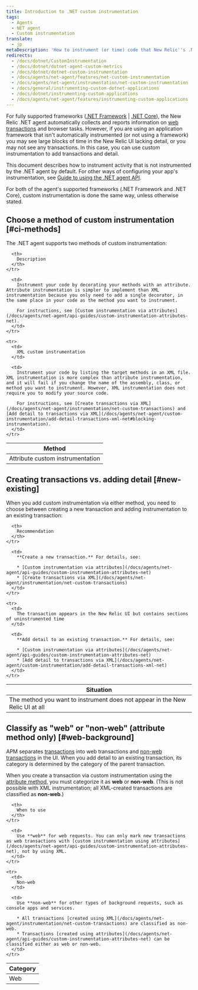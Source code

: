 ```yaml
---
title: Introduction to .NET custom instrumentation
tags:
  - Agents
  - NET agent
  - Custom instrumentation
translate:
  - jp
metaDescription: 'How to instrument (or time) code that New Relic''s .NET agent does not instrument by default, and how to choose between the two methods.'
redirects:
  - /docs/dotnet/CustomInstrumentation
  - /docs/dotnet/dotnet-agent-custom-metrics
  - /docs/dotnet/dotnet-custom-instrumentation
  - /docs/agents/net-agent/features/net-custom-instrumentation
  - /docs/agents/net-agent/instrumentation/net-custom-instrumentation
  - /docs/general/instrumenting-custom-dotnet-applications
  - /docs/dotnet/instrumenting-custom-applications
  - /docs/agents/net-agent/features/instrumenting-custom-applications
---
```


For fully supported frameworks ([.NET Framework](/docs/agents/net-agent/getting-started/compatibility-requirements-net-framework-agent) \| [.NET Core](/docs/agents/net-agent/getting-started/compatibility-requirements-net-core-agent)), the New Relic .NET agent automatically collects and reports information on [web transactions](/docs/apm/transactions/intro-transactions/transactions-new-relic-apm) and browser tasks. However, if you are using an application framework that isn't automatically instrumented (or not using a framework) you may see large blocks of time in the New Relic UI lacking detail, or you may not see any transactions. In this case, you can use custom instrumentation to add transactions and detail.

This document describes how to instrument activity that is not instrumented by the .NET agent by default. For other ways of configuring your app's instrumentation, see [Guide to using the .NET agent API](/docs/agents/net-agent/api-guides/guide-using-net-agent-api).

<Callout variant="important">
  For both of the agent's supported frameworks (.NET Framework and .NET Core), custom instrumentation is done the same way, unless otherwise stated.
</Callout>

## Choose a method of custom instrumentation [#ci-methods]

The .NET agent supports two methods of custom instrumentation:

<table>
  <thead>
    <tr>
      <th style={{ width: "250px" }}>
        Method
      </th>

      <th>
        Description
      </th>
    </tr>
  </thead>

  <tbody>
    <tr>
      <td>
        Attribute custom instrumentation
      </td>

      <td>
        Instrument your code by decorating your methods with an attribute. Attribute instrumentation is simpler to implement than XML instrumentation because you only need to add a single decorator, in the same place in your code as the method you want to instrument.

        For instructions, see [Custom instrumentation via attributes](/docs/agents/net-agent/api-guides/custom-instrumentation-attributes-net).
      </td>
    </tr>

    <tr>
      <td>
        XML custom instrumentation
      </td>

      <td>
        Instrument your code by listing the target methods in an XML file. XML instrumentation is more complex than attribute instrumentation, and it will fail if you change the name of the assembly, class, or method you want to instrument. However, XML instrumentation does not require you to modify your source code.

        For instructions, see [Create transactions via XML](/docs/agents/net-agent/instrumentation/net-custom-transactions) and [Add detail to transactions via XML](/docs/agents/net-agent/custom-instrumentation/add-detail-transactions-xml-net#blocking-instrumentation).
      </td>
    </tr>
  </tbody>
</table>

## Creating transactions vs. adding detail [#new-existing]

When you add custom instrumentation via either method, you need to choose between creating a new transaction and adding instrumentation to an existing transaction:

<table>
  <thead>
    <tr>
      <th style={{ width: "300px" }}>
        Situation
      </th>

      <th>
        Recommendation
      </th>
    </tr>
  </thead>

  <tbody>
    <tr>
      <td>
        The method you want to instrument does not appear in the New Relic UI at all
      </td>

      <td>
        **Create a new transaction.** For details, see:

        * [Custom instrumentation via attributes](/docs/agents/net-agent/api-guides/custom-instrumentation-attributes-net)
        * [Create transactions via XML](/docs/agents/net-agent/instrumentation/net-custom-transactions)
      </td>
    </tr>

    <tr>
      <td>
        The transaction appears in the New Relic UI but contains sections of uninstrumented time
      </td>

      <td>
        **Add detail to an existing transaction.** For details, see:

        * [Custom instrumentation via attributes](/docs/agents/net-agent/api-guides/custom-instrumentation-attributes-net)
        * [Add detail to transactions via XML](/docs/agents/net-agent/custom-instrumentation/add-detail-transactions-xml-net)
      </td>
    </tr>
  </tbody>
</table>

## Classify as "web" or "non-web" (attribute method only) [#web-background]

APM separates [transactions](/docs/apm/transactions/intro-transactions/transactions-new-relic-apm) into web transactions and [non-web transactions](/docs/apm/transactions/intro-transactions/monitor-background-processes-other-non-web-transactions) in the UI. When you add detail to an existing transaction, its category is determined by the category of the parent transaction.

When you create a transaction via custom instrumentation using the [attribute method](#ci-methods), you must categorize it as **web** or **non-web**. (This is not possible with XML instrumentation; all XML-created transactions are classified as **non-web**.)

<table>
  <thead>
    <tr>
      <th style={{ width: "150px" }}>
        Category
      </th>

      <th>
        When to use
      </th>
    </tr>
  </thead>

  <tbody>
    <tr>
      <td>
        Web
      </td>

      <td>
        Use **web** for web requests. You can only mark new transactions as web transactions with [custom instrumentation using attributes](/docs/agents/net-agent/api-guides/custom-instrumentation-attributes-net), not by using XML.
      </td>
    </tr>

    <tr>
      <td>
        Non-web
      </td>

      <td>
        Use **non-web** for other types of background requests, such as console apps and services.

        * All transactions [created using XML](/docs/agents/net-agent/instrumentation/net-custom-transactions) are classified as non-web.
        * Transactions [created using attributes](/docs/agents/net-agent/api-guides/custom-instrumentation-attributes-net) can be classified either as web or non-web.
      </td>
    </tr>
  </tbody>
</table>
